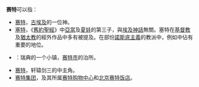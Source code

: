 '''赛特'''可以指：
* [[赛特|赛特]]，[[古埃及|古埃及]]的一位神。
* [[塞特|塞特]]，《[[舊約聖經|舊約聖經]]》中[[亞當|亞當]]及[[夏娃|夏娃]]的第三子，與[[埃及神話|埃及神話]]無關。塞特在[[基督教|基督教]]及[[猶太教|猶太教]]的經外作品中多有被提及。在部份[[諾斯底主義|諾斯底主義]]的教派中，例如{{link-en|塞特派諾斯底主義|Sethianism}}中佔有重要的地位。
*{{link-en|赛特 (瑞典)|Säter|赛特镇}}：瑞典的一个小镇，[[赛特市|赛特市]]的治所。
* [[軒轅劍參：雲和山的彼端#赛特|赛特]]，轩辕剑三的中主角。
* [[赛特集团|赛特集团]]，及其所属[[赛特购物中心|赛特购物中心]]和[[北京赛特饭店|北京赛特饭店]]。
{{disambig|Cat=二字譯名消歧義}}
